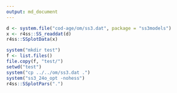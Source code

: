 ```yaml
---
output: md_document
---
```


```r
d <- system.file("cod-age/om/ss3.dat", package = "ss3models")
x <- r4ss::SS_readdat(d)
r4ss::SSplotData(x)

system("mkdir test")
f <- list.files()
file.copy(f, "test/")
setwd("test")
system("cp ../../om/ss3.dat .")
system("ss3_24o_opt -nohess")
r4ss::SSplotPars(".")
```

